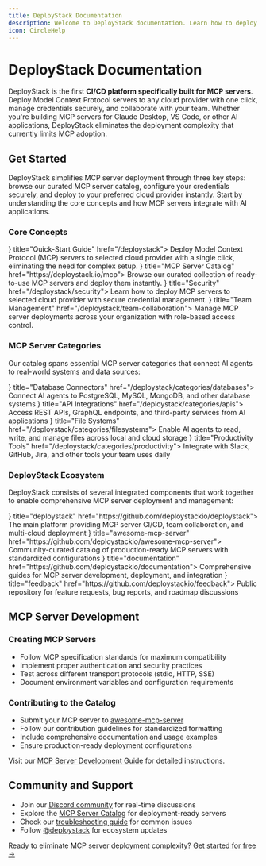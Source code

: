 ```yaml
---
title: DeployStack Documentation
description: Welcome to DeployStack documentation. Learn how to deploy MCP servers to any cloud provider with one-click deployments, secure credential management, and team collaboration features.
icon: CircleHelp
---
```



# DeployStack Documentation

DeployStack is the first **CI/CD platform specifically built for MCP servers**. Deploy Model Context Protocol servers to any cloud provider with one click, manage credentials securely, and collaborate with your team. Whether you're building MCP servers for Claude Desktop, VS Code, or other AI applications, DeployStack eliminates the deployment complexity that currently limits MCP adoption.

## Get Started

DeployStack simplifies MCP server deployment through three key steps: browse our curated MCP server catalog, configure your credentials securely, and deploy to your preferred cloud provider instantly. Start by understanding the core concepts and how MCP servers integrate with AI applications.

### Core Concepts

<Cards>
<Card icon={<Rocket className="text-purple-500" />} title="Quick-Start Guide" href="/deploystack">
Deploy Model Context Protocol (MCP) servers to selected cloud provider with a single click, eliminating the need for complex setup.
</Card>
<Card icon={<CloudUpload className="text-purple-500" />} title="MCP Server Catalog" href="https://deploystack.io/mcp">
Browse our curated collection of ready-to-use MCP servers and deploy them instantly.
</Card>
<Card icon={<LockKeyhole className="text-purple-500" />} title="Security" href="/deploystack/security">
Learn how to deploy MCP servers to selected cloud provider with secure credential management.
</Card>
<Card icon={<FileText className="text-purple-500" />} title="Team Management" href="/deploystack/team-collaboration">
Manage MCP server deployments across your organization with role-based access control.
</Card>
</Cards>

### MCP Server Categories

Our catalog spans essential MCP server categories that connect AI agents to real-world systems and data sources:

<Cards>
<Card icon={<Container className="text-purple-500" />} title="Database Connectors" href="/deploystack/categories/databases">
Connect AI agents to PostgreSQL, MySQL, MongoDB, and other database systems
</Card>
<Card icon={<BookOpenText className="text-purple-500" />} title="API Integrations" href="/deploystack/categories/apis">
Access REST APIs, GraphQL endpoints, and third-party services from AI applications
</Card>
<Card icon={<FileText className="text-purple-500" />} title="File Systems" href="/deploystack/categories/filesystems">
Enable AI agents to read, write, and manage files across local and cloud storage
</Card>
<Card icon={<MessageCircleHeart className="text-purple-500" />} title="Productivity Tools" href="/deploystack/categories/productivity">
Integrate with Slack, GitHub, Jira, and other tools your team uses daily
</Card>
</Cards>

### DeployStack Ecosystem

DeployStack consists of several integrated components that work together to enable comprehensive MCP server deployment and management:

<Cards>
<Card icon={<Container className="text-purple-500" />} title="deploystack" href="https://github.com/deploystackio/deploystack">
The main platform providing MCP server CI/CD, team collaboration, and multi-cloud deployment
</Card>
<Card icon={<BookOpenText className="text-purple-500" />} title="awesome-mcp-server" href="https://github.com/deploystackio/awesome-mcp-server">
Community-curated catalog of production-ready MCP servers with standardized configurations
</Card>
<Card icon={<FileText className="text-purple-500" />} title="documentation" href="https://github.com/deploystackio/documentation">
Comprehensive guides for MCP server development, deployment, and integration
</Card>
<Card icon={<MessageCircleHeart className="text-purple-500" />} title="feedback" href="https://github.com/deploystackio/feedback">
Public repository for feature requests, bug reports, and roadmap discussions
</Card>
</Cards>

## MCP Server Development

### Creating MCP Servers

- Follow MCP specification standards for maximum compatibility
- Implement proper authentication and security practices  
- Test across different transport protocols (stdio, HTTP, SSE)
- Document environment variables and configuration requirements

### Contributing to the Catalog

- Submit your MCP server to [awesome-mcp-server](https://github.com/deploystackio/awesome-mcp-server)
- Follow our contribution guidelines for standardized formatting
- Include comprehensive documentation and usage examples
- Ensure production-ready deployment configurations

Visit our [MCP Server Development Guide](/deploystack/mcp-development) for detailed instructions.

## Community and Support

- Join our [Discord community](https://discord.gg/42Ce3S7b3b) for real-time discussions
- Explore the [MCP Server Catalog](https://deploystack.io/mcp) for deployment-ready servers
- Check our [troubleshooting guide](/deploystack/troubleshooting) for common issues
- Follow [@deploystack](https://twitter.com/deploystack) for ecosystem updates

Ready to eliminate MCP server deployment complexity? [Get started for free →](https://cloud.deploystack.io)
